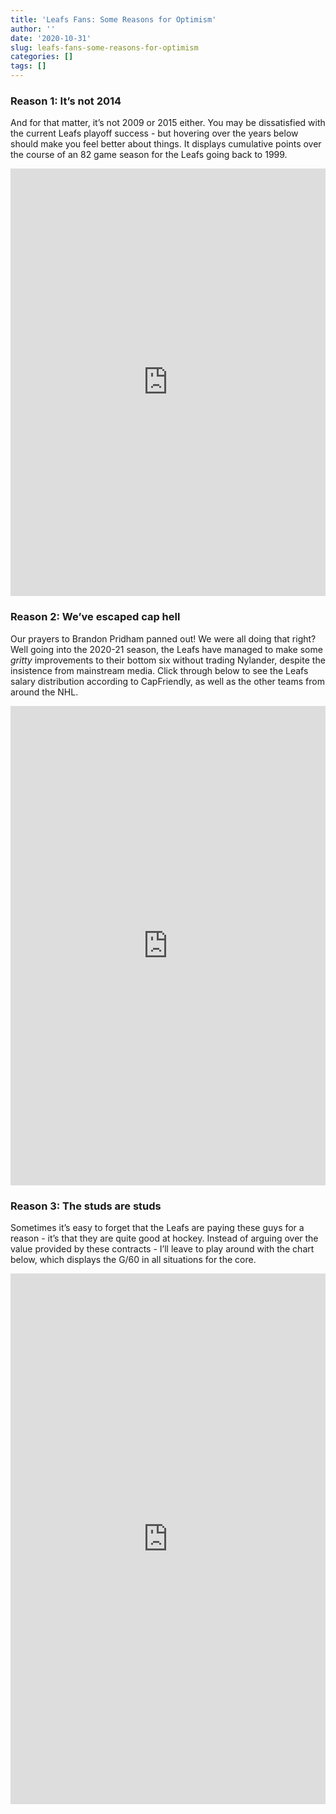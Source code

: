 ```yaml
---
title: 'Leafs Fans: Some Reasons for Optimism'
author: ''
date: '2020-10-31'
slug: leafs-fans-some-reasons-for-optimism
categories: []
tags: []
---
```


### Reason 1: It's not 2014
And for that matter, it's not 2009 or 2015 either. You may be dissatisfied with the current Leafs playoff success - but hovering over the years below should make you feel better about things. It displays cumulative points over the course of an 82 game season for the Leafs going back to 1999.

<iframe width="100%" height="684" frameborder="0"
  src="https://observablehq.com/embed/@hockeyfan22/multi-line-chart?cell=chart"></iframe>


### Reason 2: We've escaped cap hell
Our prayers to Brandon Pridham panned out! We were all doing that right? Well going into the 2020-21 season, the Leafs have managed to make some *gritty* improvements to their bottom six without trading Nylander, despite the insistence from mainstream media. Click through below to see the Leafs salary distribution according to CapFriendly, as well as the other teams from around the NHL.

<iframe width="100%" height="767" frameborder="0"
  src="https://observablehq.com/embed/@hockeyfan22/nhl-salary-cap?cell=viewof+dd1&cell=chart"></iframe>
  
### Reason 3: The studs are studs
Sometimes it's easy to forget that the Leafs are paying these guys for a reason - it's that they are quite good at hockey. Instead of arguing over the value provided by these contracts - I'll leave to play around with the chart below, which displays the G/60 in all situations for the core.

<iframe width="100%" height="849" frameborder="0"
  src="https://observablehq.com/embed/@hockeyfan22/fancy-radial-bar-chart?cell=viewof+options&cell=chart"></iframe>